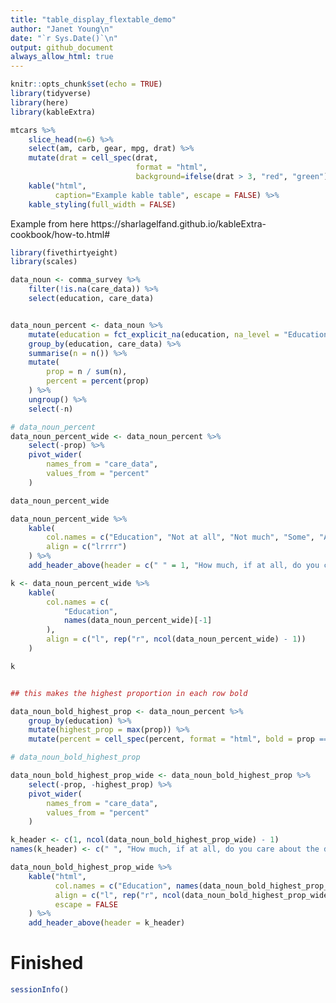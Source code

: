 ```yaml
---
title: "table_display_flextable_demo"
author: "Janet Young\n"
date: "`r Sys.Date()`\n"
output: github_document
always_allow_html: true
---
```


```r
knitr::opts_chunk$set(echo = TRUE)
library(tidyverse)
library(here)
library(kableExtra)
```

```r
mtcars %>% 
    slice_head(n=6) %>% 
    select(am, carb, gear, mpg, drat) %>% 
    mutate(drat = cell_spec(drat, 
                            format = "html", 
                            background=ifelse(drat > 3, "red", "green"))) %>% 
    kable("html",
          caption="Example kable table", escape = FALSE) %>% 
    kable_styling(full_width = FALSE)
```

Example from here https://sharlagelfand.github.io/kableExtra-cookbook/how-to.html#

```r
library(fivethirtyeight)
library(scales)
```

```r
data_noun <- comma_survey %>%
    filter(!is.na(care_data)) %>%
    select(education, care_data)


data_noun_percent <- data_noun %>%
    mutate(education = fct_explicit_na(education, na_level = "Education unknown")) %>%
    group_by(education, care_data) %>%
    summarise(n = n()) %>%
    mutate(
        prop = n / sum(n),
        percent = percent(prop)
    ) %>%
    ungroup() %>%
    select(-n)

# data_noun_percent
data_noun_percent_wide <- data_noun_percent %>%
    select(-prop) %>%
    pivot_wider(
        names_from = "care_data",
        values_from = "percent"
    )

data_noun_percent_wide
```
```r

data_noun_percent_wide %>%
    kable(
        col.names = c("Education", "Not at all", "Not much", "Some", "A lot"),
        align = c("lrrrr")
    ) %>%
    add_header_above(header = c(" " = 1, "How much, if at all, do you care about the debate over the use of the word 'data' as a singular or plural noun?" = 4))
```

```r
k <- data_noun_percent_wide %>%
    kable(
        col.names = c(
            "Education",
            names(data_noun_percent_wide)[-1]
        ),
        align = c("l", rep("r", ncol(data_noun_percent_wide) - 1))
    )

k
```
```r

```

```r

## this makes the highest proportion in each row bold

data_noun_bold_highest_prop <- data_noun_percent %>%
    group_by(education) %>%
    mutate(highest_prop = max(prop)) %>%
    mutate(percent = cell_spec(percent, format = "html", bold = prop == highest_prop))

# data_noun_bold_highest_prop

data_noun_bold_highest_prop_wide <- data_noun_bold_highest_prop %>%
    select(-prop, -highest_prop) %>%
    pivot_wider(
        names_from = "care_data",
        values_from = "percent"
    )

k_header <- c(1, ncol(data_noun_bold_highest_prop_wide) - 1)
names(k_header) <- c(" ", "How much, if at all, do you care about the debate over the use of the word 'data' as a singular or plural noun?")

data_noun_bold_highest_prop_wide %>%
    kable("html",
          col.names = c("Education", names(data_noun_bold_highest_prop_wide)[-1]),
          align = c("l", rep("r", ncol(data_noun_bold_highest_prop_wide) - 1)),
          escape = FALSE
    ) %>%
    add_header_above(header = k_header)

```
# Finished

```r
sessionInfo()
```


